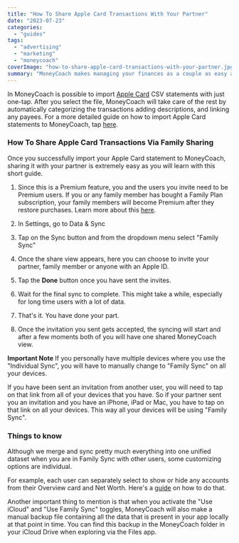 ```yaml
---
title: "How To Share Apple Card Transactions With Your Partner"
date: "2023-07-23"
categories: 
  - "guides"
tags: 
  - "advertising"
  - "marketing"
  - "moneycoach"
coverImage: "how-to-share-apple-card-transactions-with-your-partner.jpg"
summary: "MoneyCoach makes managing your finances as a couple as easy as it can get with Family Sharing. Invite your partner and collaborate on your shared finances."
---
```


In MoneyCoach is possible to import [Apple Card](https://www.apple.com/apple-card/) CSV statements with just one-tap. After you select the file, MoneyCoach will take care of the rest by automatically categorizing the transactions adding descriptions, and linking any payees. For a more detailed guide on how to import Apple Card statements to MoneyCoach, tap [here](/guides/how-to-import-apple-card-statements).

### How To Share Apple Card Transactions Via Family Sharing
Once you successfully import your Apple Card statement to MoneyCoach, sharing it with your partner is extremely easy as you will learn with this short guide.

1. Since this is a Premium feature, you and the users you invite need to be Premium users. If you or any family member has bought a Family Plan subscription, your family members will become Premium after they restore purchases. Learn more about this [here](https://support.apple.com/en-us/HT201088).

2. In Settings, go to Data & Sync

3. Tap on the Sync button and from the dropdown menu select "Family Sync"

4. Once the share view appears, here you can choose to invite your partner, family member or anyone with an Apple ID.

5. Tap the **Done** button once you have sent the invites.

6. Wait for the final sync to complete. This might take a while, especially for long time users with a lot of data.

7. That's it. You have done your part. 

8. Once the invitation you sent gets accepted, the syncing will start and after a few moments both of you will have one shared MoneyCoach view.

**Important Note**
If you personally have multiple devices where you use the "Individual Sync", you will have to manually change to "Family Sync" on all your devices.

If you have been sent an invitation from another user, you will need to tap on that link from all of your devices that you have. So if your partner sent you an invitation and you have an iPhone, iPad or Mac, you have to tap on that link on all your devices. This way all your devices will be using "Family Sync".

### Things to know

Although we merge and sync pretty much everything into one unified dataset when you are in Family Sync with other users, some customizing options are individual. 

For example, each user can separately select to show or hide any accounts from their Overview card and Net Worth. Here's a [guide](/guides/how-to-show-hide-accounts) on how to do that.

Another important thing to mention is that when you activate the "Use iCloud" and "Use Family Sync" toggles, MoneyCoach will also make a manual backup file containing all the data that is present in your app locally at that point in time. You can find this backup in the MoneyCoach folder in your iCloud Drive when exploring via the Files app.